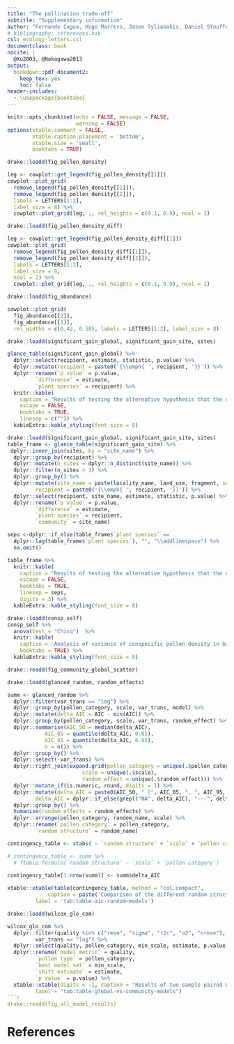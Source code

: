 ```yaml
---
title: "The pollination trade-off"
subtitle: "Supplementary information"
author: "Fernando Cagua, Hugo Marrero, Jason Tylianakis, Daniel Stouffer"
# bibliography: references.bib
csl: ecology-letters.csl
documentclass: book
nocite: | 
  @Xu2003, @Nakagawa2013
output: 
  bookdown::pdf_document2: 
    keep_tex: yes
    toc: false
header-includes:
  - \usepackage{booktabs}
---
```


\renewcommand\thefigure{S\arabic{figure}}    
\setcounter{figure}{0}   

\renewcommand\thetable{S\arabic{table}}    
\setcounter{table}{0}   

```r
knitr::opts_chunk$set(echo = FALSE, message = FALSE, 
                      warning = FALSE)
options(xtable.comment = FALSE, 
        xtable.caption.placement = 'bottom',
        xtable.size = 'small',
        booktabs = TRUE)
```

```r
drake::loadd(fig_pollen_density)

leg <- cowplot::get_legend(fig_pollen_density[[1]])
cowplot::plot_grid(
  remove_legend(fig_pollen_density[[1]]),
  remove_legend(fig_pollen_density[[2]]), 
  labels = LETTERS[1:2], 
  label_size = 8) %>%
  cowplot::plot_grid(leg, ., rel_heights = c(0.1, 0.9), ncol = 1)
```

```r
drake::loadd(fig_pollen_density_diff)

leg <- cowplot::get_legend(fig_pollen_density_diff[[1]])
cowplot::plot_grid(
  remove_legend(fig_pollen_density_diff[[1]]), 
  remove_legend(fig_pollen_density_diff[[2]]), 
  labels = LETTERS[1:2], 
  label_size = 8,
  ncol = 2) %>%
  cowplot::plot_grid(leg, ., rel_heights = c(0.1, 0.9), ncol = 1)
```

```r
drake::loadd(fig_abundance)

cowplot::plot_grid(
  fig_abundance[[2]], 
  fig_abundance[[1]],
  rel_widths = c(0.42, 0.58), labels = LETTERS[1:2], label_size = 8)
```

```r
drake::loadd(significant_gain_global, significant_gain_site, sites)

glance_table(significant_gain_global) %>%
  dplyr::select(recipient, estimate, statistic, p.value) %>%
  dplyr::mutate(recipient = paste0('{\\emph{ ', recipient, '}}')) %>%
  dplyr::rename(`p value` = p.value,
         `difference` = estimate,
         `plant species` = recipient) %>%
  knitr::kable(
    caption = "Results of testing the alternative hypothesis that the conspecific pollen density in open flowers is greater than the density in bagged flowers. Tests were performed at the species level (across communities).", 
    escape = FALSE, 
    booktabs = TRUE, 
    linesep = c("")) %>%
  kableExtra::kable_styling(font_size = 8)
```

```r
drake::loadd(significant_gain_global, significant_gain_site, sites)
table_frame <- glance_table(significant_gain_site) %>%
 dplyr::inner_join(sites, by = "site_name") %>%
  dplyr::group_by(recipient) %>%
  dplyr::mutate(n_sites = dplyr::n_distinct(site_name)) %>%
  dplyr::filter(n_sites > 1) %>%
  dplyr::group_by() %>%
  dplyr::mutate(site_name = paste(locality_name, land_use, fragment, sep = ' - '),
         recipient = paste0('{\\emph{ ', recipient, '}}')) %>%
  dplyr::select(recipient, site_name, estimate, statistic, p.value) %>%
  dplyr::rename(`p value` = p.value,
         `difference` = estimate,
         `plant species` = recipient, 
         `community` = site_name)

seps <-dplyr::if_else(table_frame$`plant species` == 
  dplyr::lag(table_frame$`plant species`), "", "\\addlinespace") %>%
  na.omit()

table_frame %>%
  knitr::kable(
    caption = "Results of testing the alternative hypothesis that the conspecific pollen density in open flowers is greater than the density in bagged flowers. Tests were performed at the community level. Only species present in more than one community are shown.", 
    escape = FALSE, 
    booktabs = TRUE, 
    linesep = seps, 
    digits = 3) %>%
  kableExtra::kable_styling(font_size = 8)
```

```r
drake::loadd(consp_self)
consp_self %>%
  anova(test = "Chisq")  %>%
  knitr::kable(
    caption = 'Analysis of variance of conspecific pollen density in bagged flowers (self pollination rate).  Density were modelled using a quasipoisson distribution. The model suggests that self-pollination rates are species dependent but not across.',
    booktabs = TRUE) %>%
  kableExtra::kable_styling(font_size = 8)
```

```r
drake::readd(fig_community_global_scatter)
```

```r
drake::loadd(glanced_random, random_effects)

summ <- glanced_random %>%
  dplyr::filter(var_trans == "log") %>%
  dplyr::group_by(pollen_category, scale, var_trans, model) %>%
  dplyr::mutate(delta_AIC = AIC - min(AIC)) %>%
  dplyr::group_by(pollen_category, scale, var_trans, random_effect) %>%
  dplyr::summarise(AIC_50 = median(delta_AIC), 
            AIC_05 = quantile(delta_AIC, 0.05),
            AIC_95 = quantile(delta_AIC, 0.95), 
            n = n()) %>% 
  dplyr::group_by() %>%
  dplyr::select(-var_trans) %>%
  dplyr::right_join(expand.grid(pollen_category = unique(.$pollen_category),
                        scale = unique(.$scale),
                        random_effect = unique(.$random_effect))) %>% 
  dplyr::mutate_if(is.numeric, round, digits = 1) %>% 
  dplyr::mutate(delta_AIC = paste0(AIC_50, " [", AIC_05, ", ", AIC_95, "], n = ", n), 
         delta_AIC = dplyr::if_else(grepl("NA", delta_AIC), "---", delta_AIC)) %>%
  dplyr::group_by() %>%
  humanize(random_effects = random_effects) %>%
  dplyr::arrange(pollen_category, random_name, scale) %>%
  dplyr::rename(`pollen category` = pollen_category, 
         `random structure` = random_name) 

contingency_table <- xtabs( ~ `random structure` + `scale` + `pollen category` , data = summ) %>% ftable()

# contingency_table <- summ %>%
  # ftable.formula(`random structure` ~ `scale` + `pollen category`)
  
contingency_table[1:nrow(summ)] <- summ$delta_AIC

xtable::xtableFtable(contingency_table, method = "col.compact", 
             caption = paste('Comparison of the different random structures we considered. The table shows median delta AIC values of', dplyr::n_distinct(glanced_random$model), "bootsrap resamples of the data. The 5th and 95th percentile are shown inside square brackets. Communities are defined by individual fragments but ignore the hierarchical arrangement of sampling sites."), 
         label = 'tab:table-aic-random-models')
```

```r
drake::loadd(wilcox_glo_com)

wilcox_glo_com %>%
  dplyr::filter(quality %in% c("rmse", "sigma", "r2c", "o2", "nrmse"),
         var_trans == "log") %>%
  dplyr::select(quality, pollen_category, min_scale, estimate, p.value) %>%
  dplyr::rename(`model metric` = quality,
         `pollen type` = pollen_category, 
         `best model set` = min_scale,
         `shift estimate` = estimate, 
         `p value` = p.value) %>% 
  xtable::xtable(digits = -1, caption = "Results of two sample paired Wilcoxon signed rank test comparing different model quality metrics of the model sets using predictors computed across or within communities. Metrics are the root mean square error (rmse), the residual standard deviation (sigma), the conditional r-squared approximation as proposed by Nakagawa and Schielzeth (2013), the omega-squared value as suggested by Xu (2003), and the normalised root-mean-square error of the model sets constructed using predictors computed at the community or study level.", 
         label = "tab:table-global-vs-community-models")
```r
drake::readd(fig_all_model_results)
```

# References

